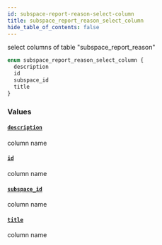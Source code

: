 ```yaml
---
id: subspace-report-reason-select-column
title: subspace_report_reason_select_column
hide_table_of_contents: false
---
```



select columns of table "subspace_report_reason"

```graphql
enum subspace_report_reason_select_column {
  description
  id
  subspace_id
  title
}
```


### Values

#### [`description`](#)

column name


#### [`id`](#)

column name


#### [`subspace_id`](#)

column name


#### [`title`](#)

column name




